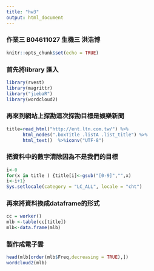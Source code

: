---
title: "hw3"
output: html_document
---
### 作業三 B04611027 生機三 洪浩博
```{r setup, include=FALSE}
knitr::opts_chunk$set(echo = TRUE)
```
### 首先將library 匯入
```{r echo=FALSE}
library(rvest)
library(magrittr)
library("jiebaR")
library(wordcloud2)

```
### 再來到網站上探勘這次探勘目標是娛樂新聞
```{r echo=TRUE}
title=read_html("http://ent.ltn.com.tw/") %>%
      html_nodes(".boxTitle .listA .list_title") %>%
      html_text()  %>%iconv("UTF-8")
```
### 把資料中的數字清除因為不是我們的目標
```{r echo=TRUE}
i<-0
for(x in title ) {title[i]<-gsub("[0-9]","",x) 
i<-i+1}
Sys.setlocale(category = "LC_ALL", locale = "cht")
```
### 再來將資料換成dataframe的形式
```{r echo=TRUE}
cc = worker()
mlb <-table(cc[title])
mlb<-data.frame(mlb)
```
### 製作成電子雲
```{r echo=TRUE}
head(mlb[order(mlb$Freq,decreasing = TRUE),])
wordcloud2(mlb)
```



